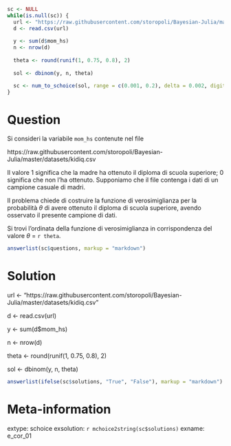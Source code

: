 ```r
sc <- NULL
while(is.null(sc)) {
  url <- "https://raw.githubusercontent.com/storopoli/Bayesian-Julia/master/datasets/kidiq.csv"
  d <- read.csv(url)
  
  y <- sum(d$mom_hs)
  n <- nrow(d)
  
  theta <- round(runif(1, 0.75, 0.8), 2)
  
  sol <- dbinom(y, n, theta)

  sc <- num_to_schoice(sol, range = c(0.001, 0.2), delta = 0.002, digits = 3)
}
```

Question
========
Si consideri la variabile `mom_hs` contenute nel file 

https://raw.githubusercontent.com/storopoli/Bayesian-Julia/master/datasets/kidiq.csv

Il valore 1 significa che la madre ha ottenuto il diploma di scuola superiore; 0 significa che non l'ha ottenuto. Supponiamo che il file contenga i dati di un campione casuale di madri.

Il problema chiede di costruire la funzione di verosimiglianza per la probabilità $\theta$ di avere ottenuto il diploma di scuola superiore, avendo osservato il presente campione di dati.

Si trovi l'ordinata della funzione di verosimiglianza in corrispondenza del valore $\theta$ =  `r theta`.

```r
answerlist(sc$questions, markup = "markdown")
```

Solution
========

url <- "https://raw.githubusercontent.com/storopoli/Bayesian-Julia/master/datasets/kidiq.csv"

d <- read.csv(url)

y <- sum(d$mom_hs)
  
n <- nrow(d)
  
theta <- round(runif(1, 0.75, 0.8), 2)
  
sol <- dbinom(y, n, theta)

```r
answerlist(ifelse(sc$solutions, "True", "False"), markup = "markdown")
```

Meta-information
================
extype: schoice
exsolution: `r mchoice2string(sc$solutions)`
exname: e_cor_01

